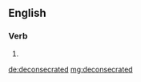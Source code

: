 ==English==

===Verb===
{{head|en}}

# {{en-past of|deconsecrate}}

[[de:deconsecrated]]
[[mg:deconsecrated]]